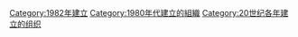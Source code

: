 {{Commonscat|Organizations established in 1982}}
{{Cat topic in year|topic=建立的組織|year=1982}}
[[Category:1982年建立|Category:1982年建立]]
[[Category:1980年代建立的組織|Category:1980年代建立的組織]]
[[Category:20世纪各年建立的组织|Category:20世纪各年建立的组织]]